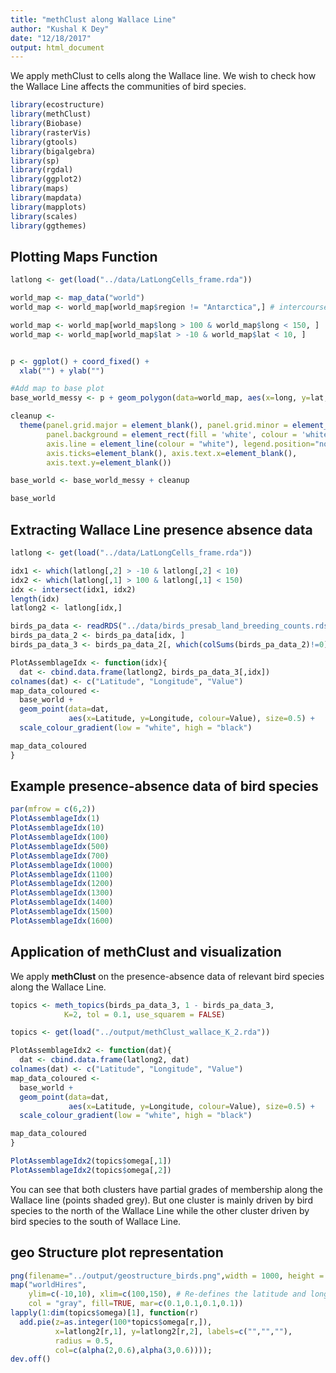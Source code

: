 ```yaml
---
title: "methClust along Wallace Line"
author: "Kushal K Dey"
date: "12/18/2017"
output: html_document
---
```


We apply methClust to cells along the Wallace line. We wish to check how the Wallace Line affects the communities of bird species. 

```r
library(ecostructure)
library(methClust)
library(Biobase)
library(rasterVis)
library(gtools)
library(bigalgebra)
library(sp)
library(rgdal)
library(ggplot2)
library(maps)
library(mapdata)
library(mapplots)
library(scales)
library(ggthemes)

```

## Plotting Maps Function

```r
latlong <- get(load("../data/LatLongCells_frame.rda"))
```

```r
world_map <- map_data("world")
world_map <- world_map[world_map$region != "Antarctica",] # intercourse antarctica

world_map <- world_map[world_map$long > 100 & world_map$long < 150, ]
world_map <- world_map[world_map$lat > -10 & world_map$lat < 10, ]


p <- ggplot() + coord_fixed() +
  xlab("") + ylab("")

#Add map to base plot
base_world_messy <- p + geom_polygon(data=world_map, aes(x=long, y=lat, group=group), colour="light green", fill="light green")

cleanup <- 
  theme(panel.grid.major = element_blank(), panel.grid.minor = element_blank(), 
        panel.background = element_rect(fill = 'white', colour = 'white'), 
        axis.line = element_line(colour = "white"), legend.position="none",
        axis.ticks=element_blank(), axis.text.x=element_blank(),
        axis.text.y=element_blank())

base_world <- base_world_messy + cleanup

base_world

```

## Extracting Wallace Line presence absence data

```r
latlong <- get(load("../data/LatLongCells_frame.rda"))
```

```r
idx1 <- which(latlong[,2] > -10 & latlong[,2] < 10)
idx2 <- which(latlong[,1] > 100 & latlong[,1] < 150)
idx <- intersect(idx1, idx2)
length(idx)
latlong2 <- latlong[idx,]
```

```r
birds_pa_data <- readRDS("../data/birds_presab_land_breeding_counts.rds")
birds_pa_data_2 <- birds_pa_data[idx, ]
birds_pa_data_3 <- birds_pa_data_2[, which(colSums(birds_pa_data_2)!=0)]
```

```r
PlotAssemblageIdx <- function(idx){
  dat <- cbind.data.frame(latlong2, birds_pa_data_3[,idx])
colnames(dat) <- c("Latitude", "Longitude", "Value")
map_data_coloured <- 
  base_world +
  geom_point(data=dat, 
             aes(x=Latitude, y=Longitude, colour=Value), size=0.5) +
  scale_colour_gradient(low = "white", high = "black") 

map_data_coloured
}

```

## Example presence-absence data of bird species 

```r
par(mfrow = c(6,2))
PlotAssemblageIdx(1)
PlotAssemblageIdx(10)
PlotAssemblageIdx(100)
PlotAssemblageIdx(500)
PlotAssemblageIdx(700)
PlotAssemblageIdx(1000)
PlotAssemblageIdx(1100)
PlotAssemblageIdx(1200)
PlotAssemblageIdx(1300)
PlotAssemblageIdx(1400)
PlotAssemblageIdx(1500)
PlotAssemblageIdx(1600)
```

## Application of methClust and visualization

We apply **methClust** on the presence-absence data of relevant bird species along the Wallace Line.

```r
topics <- meth_topics(birds_pa_data_3, 1 - birds_pa_data_3, 
            K=2, tol = 0.1, use_squarem = FALSE)
```

```r
topics <- get(load("../output/methClust_wallace_K_2.rda"))
```

```r
PlotAssemblageIdx2 <- function(dat){
  dat <- cbind.data.frame(latlong2, dat)
colnames(dat) <- c("Latitude", "Longitude", "Value")
map_data_coloured <- 
  base_world +
  geom_point(data=dat, 
             aes(x=Latitude, y=Longitude, colour=Value), size=0.5) +
  scale_colour_gradient(low = "white", high = "black") 

map_data_coloured
}

```

```r
PlotAssemblageIdx2(topics$omega[,1])
PlotAssemblageIdx2(topics$omega[,2])
```

You can see that both clusters have partial grades of membership along the Wallace line (points shaded grey). But one cluster is mainly driven by bird species to the north of the Wallace Line  while the other cluster driven by bird species to the south of Wallace Line. 

## geo Structure plot representation

```r
png(filename="../output/geostructure_birds.png",width = 1000, height = 800)
map("worldHires",
    ylim=c(-10,10), xlim=c(100,150), # Re-defines the latitude and longitude range
    col = "gray", fill=TRUE, mar=c(0.1,0.1,0.1,0.1))
lapply(1:dim(topics$omega)[1], function(r) 
  add.pie(z=as.integer(100*topics$omega[r,]), 
          x=latlong2[r,1], y=latlong2[r,2], labels=c("","",""),
          radius = 0.5,
          col=c(alpha(2,0.6),alpha(3,0.6))));
dev.off()
```


